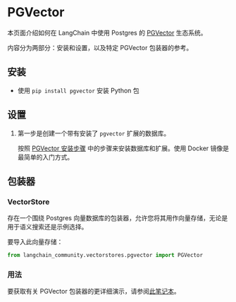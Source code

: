 # PGVector

本页面介绍如何在 LangChain 中使用 Postgres 的 [PGVector](https://github.com/pgvector/pgvector) 生态系统。

内容分为两部分：安装和设置，以及特定 PGVector 包装器的参考。

## 安装

- 使用 `pip install pgvector` 安装 Python 包

## 设置

1. 第一步是创建一个带有安装了 `pgvector` 扩展的数据库。

    按照 [PGVector 安装步骤](https://github.com/pgvector/pgvector#installation) 中的步骤来安装数据库和扩展。使用 Docker 镜像是最简单的入门方式。

## 包装器

### VectorStore

存在一个围绕 Postgres 向量数据库的包装器，允许您将其用作向量存储，无论是用于语义搜索还是示例选择。

要导入此向量存储：

```python
from langchain_community.vectorstores.pgvector import PGVector
```

### 用法

要获取有关 PGVector 包装器的更详细演示，请参阅[此笔记本](/docs/integrations/vectorstores/pgvector)。